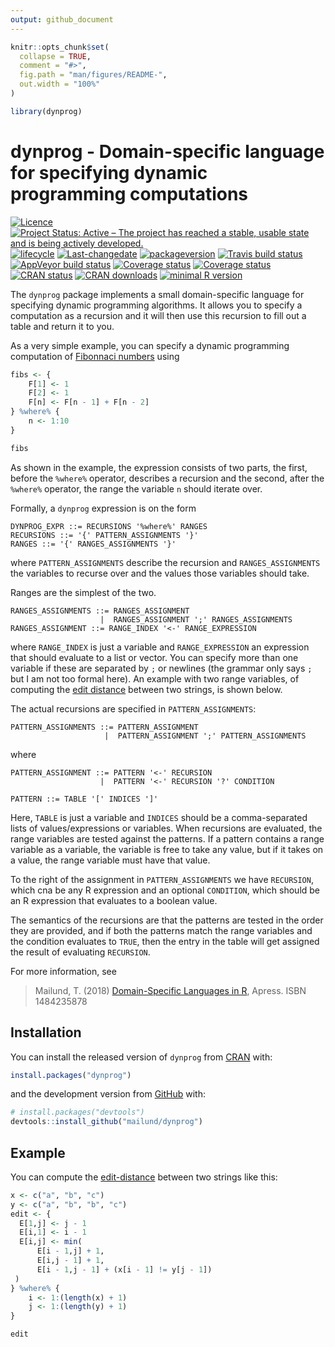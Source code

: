 ```yaml
---
output: github_document
---
```


<!-- README.md is generated from README.Rmd. Please edit that file -->

```r
knitr::opts_chunk$set(
  collapse = TRUE,
  comment = "#>",
  fig.path = "man/figures/README-",
  out.width = "100%"
)

library(dynprog)
```

# dynprog - Domain-specific language for specifying dynamic programming computations

[![Licence](https://img.shields.io/badge/licence-GPL--3-blue.svg)](https://www.gnu.org/licenses/gpl-3.0.en.html)
[![Project Status: Active – The project has reached a stable, usable state and is being actively developed.](http://www.repostatus.org/badges/latest/active.svg)](http://www.repostatus.org/#active)
[![lifecycle](http://img.shields.io/badge/lifecycle-maturing-blue.svg)](https://www.tidyverse.org/lifecycle/#maturing)
[![Last-changedate](https://img.shields.io/badge/last%20change-`r gsub('-', '--', Sys.Date())`-orange.svg)](/commits/master)
[![packageversion](https://img.shields.io/badge/Package%20version-0.1.0.9000-orange.svg?style=flat-square)](commits/master)
[![Travis build status](https://travis-ci.org/mailund/dynprog.svg?branch=master)](https://travis-ci.org/mailund/dynprog)
[![AppVeyor build status](https://ci.appveyor.com/api/projects/status/github/mailund/dynprog?branch=master&svg=true)](https://ci.appveyor.com/project/mailund/dynprog)
[![Coverage status](https://codecov.io/gh/mailund/dynprog/branch/master/graph/badge.svg)](https://codecov.io/github/mailund/dynprog?branch=master)
[![Coverage status](http://coveralls.io/repos/github/mailund/dynprog/badge.svg?branch=master)](https://coveralls.io/github/mailund/dynprog?branch=master)
[![CRAN status](http://www.r-pkg.org/badges/version/dynprog)](https://cran.r-project.org/package=dynprog)
[![CRAN downloads](http://cranlogs.r-pkg.org/badges/grand-total/dynprog)](https://cran.r-project.org/package=dynprog)
[![minimal R version](https://img.shields.io/badge/R-%E2%89%A53.2-blue.svg)](https://cran.r-project.org/)


The `dynprog` package implements a small domain-specific language for specifying dynamic programming algorithms. It allows you to specify a computation as a recursion and it will then use this recursion to fill out a table and return it to you.

As a very simple example, you can specify a dynamic programming computation of [Fibonnaci numbers](https://en.wikipedia.org/wiki/Fibonacci_number) using

```r
fibs <- {
    F[1] <- 1
    F[2] <- 1
    F[n] <- F[n - 1] + F[n - 2]
} %where% {
    n <- 1:10
}

fibs
```

As shown in the example, the expression consists of two parts, the first, before the `%where%` operator, describes a recursion and the second, after the `%where%` operator, the range the variable `n` should iterate over.

Formally, a `dynprog` expression is on the form

```
DYNPROG_EXPR ::= RECURSIONS '%where%' RANGES
RECURSIONS ::= '{' PATTERN_ASSIGNMENTS '}'
RANGES ::= '{' RANGES_ASSIGNMENTS '}'
```

where `PATTERN_ASSIGNMENTS` describe the recursion and `RANGES_ASSIGNMENTS` the variables to recurse over and the values those variables should take.

Ranges are the simplest of the two. 

```
RANGES_ASSIGNMENTS ::= RANGES_ASSIGNMENT
                    |  RANGES_ASSIGNMENT ';' RANGES_ASSIGNMENTS
RANGES_ASSIGNMENT ::= RANGE_INDEX '<-' RANGE_EXPRESSION
```

where `RANGE_INDEX` is just a variable and `RANGE_EXPRESSION` an expression that should evaluate to a list or vector. You can specify more than one variable if these are separated by `;` or newlines (the grammar only says `;` but I am not too formal here). An example with two range variables, of computing the [edit distance](https://en.wikipedia.org/wiki/Edit_distance) between two strings, is shown below.

The actual recursions are specified in `PATTERN_ASSIGNMENTS`:

```
PATTERN_ASSIGNMENTS ::= PATTERN_ASSIGNMENT
                     |  PATTERN_ASSIGNMENT ';' PATTERN_ASSIGNMENTS
```

where

```
PATTERN_ASSIGNMENT ::= PATTERN '<-' RECURSION
                    |  PATTERN '<-' RECURSION '?' CONDITION
```
```
PATTERN ::= TABLE '[' INDICES ']'
```

Here, `TABLE` is just a variable and `INDICES` should be a comma-separated lists of values/expressions or variables. When recursions are evaluated, the range variables are tested against the patterns. If a pattern contains a range variable as a variable, the variable is free to take any value, but if it takes on a value, the range variable must have that value.

To the right of the assignment in `PATTERN_ASSIGNMENTS` we have `RECURSION`, which cna be any R expression and an optional `CONDITION`, which should be an R expression that evaluates to a boolean value.

The semantics of the recursions are that the patterns are tested in the order they are provided, and if both the patterns match the range variables and the condition evaluates to `TRUE`, then the entry in the table will get assigned the result of evaluating `RECURSION`.


For more information, see

>   Mailund, T. (2018) [Domain-Specific Languages in R](https://amzn.to/2DRmFXb),
>   Apress. ISBN 1484235878

## Installation

You can install the released version of `dynprog` from [CRAN](https://CRAN.R-project.org) with:

``` r
install.packages("dynprog")
```

and the development version from [GitHub](https://github.com/) with:

``` r
# install.packages("devtools")
devtools::install_github("mailund/dynprog")
```
## Example

You can compute the [edit-distance](https://en.wikipedia.org/wiki/Edit_distance) between two strings like this:

```r
x <- c("a", "b", "c")
y <- c("a", "b", "b", "c")
edit <- {
  E[1,j] <- j - 1
  E[i,1] <- i - 1
  E[i,j] <- min(
      E[i - 1,j] + 1,
      E[i,j - 1] + 1,
      E[i - 1,j - 1] + (x[i - 1] != y[j - 1])
 )
} %where% {
    i <- 1:(length(x) + 1)
    j <- 1:(length(y) + 1)
}

edit
```

